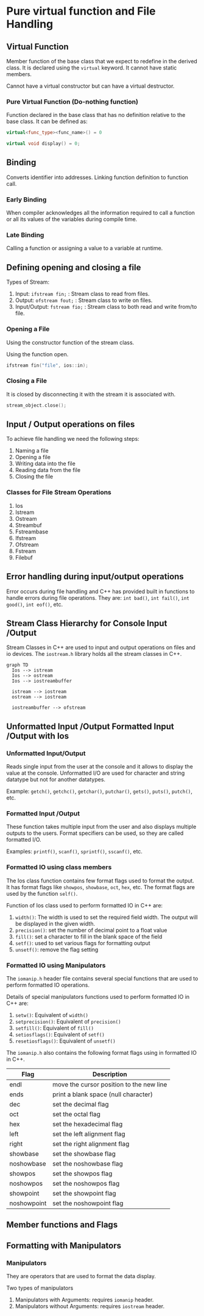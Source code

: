 
# Pure virtual function and File Handling

## Virtual Function

Member function of the base class that we expect to redefine in the derived class. It is declared using the `virtual` keyword. It cannot have static members.

<Callout>
Cannot have a virtual constructor but can have a virtual destructor.
</Callout>

### Pure Virtual Function (Do-nothing function)

Function declared in the base class that has no definition relative to the base class. It can be defined as:

```cpp
virtual<func_type><func_name>() = 0

virtual void display() = 0;
```

## Binding

Converts identifier into addresses. Linking function definition to function call.

### Early Binding

When compiler acknowledges all the information required to call a function or all its values of the variables during compile time.

### Late Binding

Calling a function or assigning a value to a variable at runtime.

## Defining opening and closing a file

Types of Stream:

1. Input: `ifstream fin;` : Stream class to read from files.
2. Output: `ofstream fout;` : Stream class to write on files.
3. Input/Output: `fstream fio;` : Stream class to both read and write from/to file.

### Opening a File

Using the constructor function of the stream class.

Using the function open.

```cpp
ifstream fin("file", ios::in);
```

### Closing a File

It is closed by disconnecting it with the stream it is associated with.

```cpp
stream_object.close();
```

## Input / Output operations on files

To achieve file handling we need the following steps:

1. Naming a file
2. Opening a file
3. Writing data into the file
4. Reading data from the file
5. Closing the file

### Classes for File Stream Operations

1. Ios
2. Istream
3. Ostream
4. Streambuf
5. Fstreambase
6. Ifstream
7. Ofstream
8. Fstream
9. Filebuf

## Error handling during input/output operations

Error occurs during file handling and C++ has provided built in functions to handle errors during file operations. They are: `int bad()`, `int fail()`, `int good()`, `int eof()`, etc.

## Stream Class Hierarchy for Console Input /Output

Stream Classes in C++ are used to input and output operations on files and io devices. The `iostream.h` library holds all the stream classes in C++.

```mermaid
graph TD
  Ios --> istream
  Ios --> ostream
  Ios --> iostreambuffer

  istream --> iostream
  ostream --> iostream

  iostreambuffer --> ofstream
```

## Unformatted Input /Output Formatted Input /Output with Ios

### Unformatted Input/Output

Reads single input from the user at the console and it allows to display the value at the console. Unformatted I/O are used for character and string datatype but not for another datatypes.

Example: `getch()`, `getchc()`, `getchar()`, `putchar()`, `gets()`, `puts()`, `putch()`, etc.

### Formatted Input /Output

These function takes multiple input from the user and also displays multiple outputs to the users. Format specifiers can be used, so they are called formatted I/O.

Examples: `printf()`, `scanf()`, `sprintf()`, `sscanf()`, etc.

### Formatted IO using class members

The Ios class function contains few format flags used to format the output. It has format flags like `showpos`, `showbase`, `oct`, `hex`, etc. The format flags are used by the function `self()`.

Function of Ios class used to perform formatted IO in C++ are:

1. `width()`: The width is used to set the required field width. The output will be displayed in the given width.
2. `precision()`: set the number of decimal point to a float value
3. `fill()`: set a character to fill in the blank space of the field
4. `setf()`: used to set various flags for formatting output
5. `unsetf()`: remove the flag setting

### Formatted IO using Manipulators

The `iomanip.h` header file contains several special functions that are used to perform formatted IO operations.

Details of special manipulators functions used to perform formatted IO in C++ are:

1. `setw()`: Equivalent of `width()`
2. `setprecision()`: Equivalent of `precision()`
3. `setfill()`: Equivalent of `fill()`
4. `setiosflags()`: Equivalent of `setf()`
5. `resetiosflags()`: Equivalent of `unsetf()`

The `iomanip.h` also contains the following format flags using in formatted IO in C++.

| Flag | Description |
| --- | --- |
| endl | move the cursor position to the new line |
| ends | print a blank space (null character) |
| dec | set the decimal flag |
| oct | set the octal flag |
| hex | set the hexadecimal flag |
| left | set the left alignment flag |
| right | set the right alignment flag |
| showbase | set the showbase flag |
| noshowbase | set the noshowbase flag |
| showpos | set the showpos flag |
| noshowpos | set the noshowpos flag |
| showpoint | set the showpoint flag |
| noshowpoint | set the noshowpoint flag |

## Member functions and Flags

## Formatting with Manipulators

### Manipulators

They are operators that are used to format the data display.

Two types of manipulators

1. Manipulators with Arguments: requires `iomanip` header.
2. Manipulators without Arguments: requires `iostream` header.
